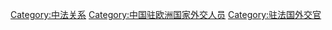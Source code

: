 [[Category:中法关系|Category:中法关系]]
[[Category:中国驻欧洲国家外交人员|Category:中国驻欧洲国家外交人员]]
[[Category:驻法国外交官|Category:驻法国外交官]]